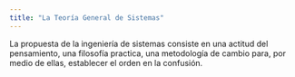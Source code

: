 ```yaml
---
title: "La Teoría General de Sistemas"
---
```


La propuesta de la ingeniería de sistemas consiste en una actitud del pensamiento, una filosofía practica, una metodología de cambio para, por medio de ellas, establecer el orden en la confusión.


